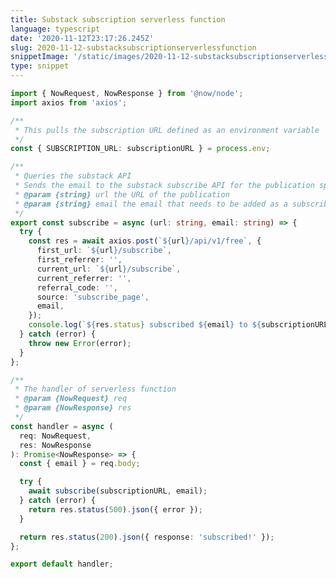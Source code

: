 ```yaml
---
title: Substack subscription serverless function
language: typescript
date: '2020-11-12T23:17:26.245Z'
slug: 2020-11-12-substacksubscriptionserverlessfunction
snippetImage: '/static/images/2020-11-12-substacksubscriptionserverlessfunction.png'
type: snippet
---
```


```typescript snippet
import { NowRequest, NowResponse } from '@now/node';
import axios from 'axios';

/**
 * This pulls the subscription URL defined as an environment variable
 */
const { SUBSCRIPTION_URL: subscriptionURL } = process.env;

/**
 * Queries the substack API
 * Sends the email to the substack subscribe API for the publication specified in the url option
 * @param {string} url the URL of the publication
 * @param {string} email the email that needs to be added as a subscriber to the newsletter
 */
export const subscribe = async (url: string, email: string) => {
  try {
    const res = await axios.post(`${url}/api/v1/free`, {
      first_url: `${url}/subscribe`,
      first_referrer: '',
      current_url: `${url}/subscribe`,
      current_referrer: '',
      referral_code: '',
      source: 'subscribe_page',
      email,
    });
    console.log(`${res.status} subscribed ${email} to ${subscriptionURL}`);
  } catch (error) {
    throw new Error(error);
  }
};

/**
 * The handler of serverless function
 * @param {NowRequest} req
 * @param {NowResponse} res
 */
const handler = async (
  req: NowRequest,
  res: NowResponse
): Promise<NowResponse> => {
  const { email } = req.body;

  try {
    await subscribe(subscriptionURL, email);
  } catch (error) {
    return res.status(500).json({ error });
  }

  return res.status(200).json({ response: 'subscribed!' });
};

export default handler;
```
